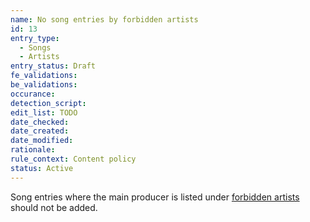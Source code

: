 ```yaml
---
name: No song entries by forbidden artists
id: 13
entry_type:
  - Songs
  - Artists
entry_status: Draft
fe_validations:
be_validations:
occurance:
detection_script:
edit_list: TODO
date_checked:
date_created:
date_modified:
rationale:
rule_context: Content policy
status: Active
---
```

Song entries where the main producer is listed under [forbidden artists](/docs/forbidden-artists) should not be added.